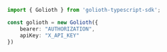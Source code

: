 ```typescript index.ts
import { Golioth } from 'golioth-typescript-sdk';

const golioth = new Golioth({
    bearer: "AUTHORIZATION",
    apiKey: "X_API_KEY"
})
```